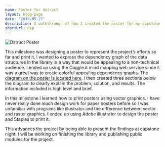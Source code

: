 ```yaml
---
name: Poster for dstruct
layout: blog-page
date: '2019-05-27'
description: A walkthrough of how I created the poster for my capstone dstruct project
shortUrl: dsp
---
```


<div className="flex justify-center content-center text-center">
	<Image
		src="/files/blog/dstruct-poster/dstruct-poster.png"
		alt="Dstruct Poster"
		width={600}
		height={300}
	/>
</div>

This milestone was designing a poster to represent the project’s efforts so far and print it. I wanted to express the dependency graph of the data structures in the library in a way that would be appealing to a non-technical audience. I ended up using the Coggle.it mind mapping web service since it was a great way to create colorful appealing dependency graphs. The [diagram on the poster is located here](https://coggle.it/diagram/5381714d370cca181d000d0a/faf668ad19902720d816b76fa3a7c46ea1dba0aa929920da23643b6e3abb4dbe). I then created three sections below the diagram to clearly explain the problem, solution, and results. The information included is high level and brief.

In this milestone I learned how to print posters using vector graphics. I have never really done much design work for paper posters before so I was unfamiliar with programs like illustrator and the difference between vector and raster graphics. I ended up using Adobe illustrator to design the poster and Staples to print it.

This advances the project by being able to present the findings at capstone night. I will be working on finishing the library and publishing public modules for the project.
